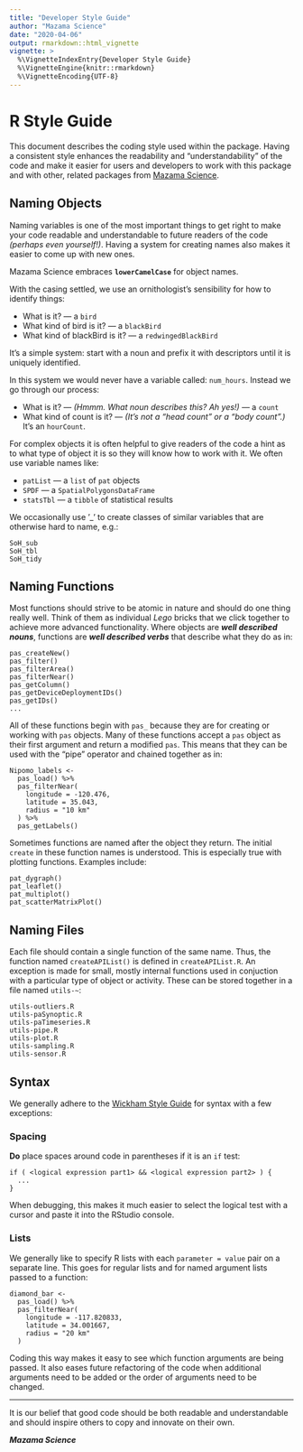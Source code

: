 ```yaml
---
title: "Developer Style Guide"
author: "Mazama Science"
date: "2020-04-06"
output: rmarkdown::html_vignette
vignette: >
  %\VignetteIndexEntry{Developer Style Guide}
  %\VignetteEngine{knitr::rmarkdown}
  %\VignetteEncoding{UTF-8}
---
```


# R Style Guide

This document describes the coding style used within the package.  Having a
consistent style enhances the readability and "understandability" of the code 
and make it easier for users and developers to work with this package and
with other, related packages from [Mazama Science](http://mazamascience.com).

## Naming Objects

Naming variables is one of the most important things to get right to make your 
code readable and understandable to future readers of the code _(perhaps even 
yourself!)_. Having a system for creating names also makes it easier to come up 
with new ones.

Mazama Science embraces **`lowerCamelCase`** for object names.

With the casing settled, we use an ornithologist’s sensibility for how to 
identify things:

* What is it? — a `bird`
* What kind of bird  is it? — a `blackBird`
* What kind of blackBird  is it? — a `redwingedBlackBird`

It’s a simple system:  start with a noun and prefix it with descriptors until 
it is uniquely identified.

In this system we would never have a variable called: `num_hours`. Instead we go 
through our process:

* What is it? — _(Hmmm. What noun describes this? Ah yes!)_ — a `count`
* What kind of count  is it? — _(It's not a "head count" or a "body count".)_ 
It's an `hourCount`.

For complex objects it is often helpful to give readers of the code a hint as to 
what type of object it is so they will know how to work with it. We often use 
variable names like:

* `patList`  — a `list` of `pat` objects
* `SPDF`  — a `SpatialPolygonsDataFrame`
* `statsTbl`  — a `tibble` of statistical results

We occasionally use ‘_’ to create classes of similar variables that are 
otherwise hard to name, e.g.:

```
SoH_sub
SoH_tbl
SoH_tidy
```

## Naming Functions

Most functions should strive to be atomic in nature and should do one thing 
really well. Think of them as individual _Lego_ bricks that we click together
to achieve more advanced functionality. Where objects are _**well described nouns**_, 
functions are _**well described verbs**_ that describe what they do as in:

```
pas_createNew()
pas_filter()
pas_filterArea()
pas_filterNear()
pas_getColumn()
pas_getDeviceDeploymentIDs()
pas_getIDs()
...
```

All of these functions begin with `pas_` because they are for creating or working
with `pas` objects. Many of these functions accept a `pas` object as their first 
argument and return a modified `pas`. This means that they can be used with the
"pipe" operator and chained together as in:

```
Nipomo_labels <-
  pas_load() %>%
  pas_filterNear(
    longitude = -120.476,
    latitude = 35.043,
    radius = "10 km"
  ) %>%
  pas_getLabels()
```  

Sometimes functions are named after the object they return. The initial 
`create` in these function names is understood. This is especially true with 
plotting functions. Examples include:

```
pat_dygraph()
pat_leaflet()
pat_multiplot()
pat_scatterMatrixPlot()
```

## Naming Files

Each file should contain a single function of the same name. Thus, the function 
named `createAPIList()` is defined in `createAPIList.R`. An exception is made
for small, mostly internal functions used in conjuction with a particular type
of object or activity. These can be stored together in a file named `utils-~`:

```
utils-outliers.R
utils-paSynoptic.R
utils-paTimeseries.R
utils-pipe.R
utils-plot.R
utils-sampling.R
utils-sensor.R
```

## Syntax

We generally adhere to the [Wickham Style Guide](http://adv-r.had.co.nz/Style.html) 
for syntax with a few exceptions:

### Spacing

**Do** place spaces around code in parentheses if it is an `if` test:

```
if ( <logical expression part1> && <logical expression part2> ) {
  ...
}
```

When debugging, this makes it much easier to select the logical test with a 
cursor and paste it into the RStudio console.

### Lists

We generally like to specify R lists with each `parameter = value` pair on a 
separate line. This goes for regular lists and for named argument lists passed 
to a function:

```
diamond_bar <-
  pas_load() %>%
  pas_filterNear(
    longitude = -117.820833,
    latitude = 34.001667, 
    radius = "20 km"
  )
```

Coding this way makes it easy to see which function arguments are being passed.
It also eases future refactoring of the code when additional arguments need to
be added or the order of arguments need to be changed.

-----

It is our belief that good code should be both readable and understandable and
should inspire others to copy and innovate on their own.

**_Mazama Science_**


